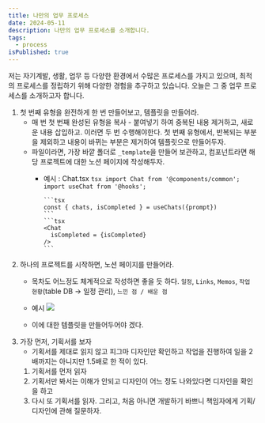 ```yaml
---
title: 나만의 업무 프로세스
date: 2024-05-11
description: 나만의 업무 프로세스를 소개합니다.
tags:
  - process
isPublished: true
---
```

저는 자기계발, 생활, 업무 등 다양한 환경에서 수많은 프로세스를 가지고 있으며, 최적의 프로세스를 정립하기 위해 다양한 경험을 추구하고 있습니다. 오늘은 그 중 업무 프로세스를 소개하고자 합니다.

1. 첫 번째 유형을 완전하게 한 번 만들어보고, 템플릿을 만들어라.
    - 매 번 첫 번째 완성된 유형을 복사 - 붙여넣기 하여 중복된 내용 제거하고, 새로운 내용 삽입하고. 이러면 두 번 수행해야한다. 첫 번째 유형에서, 반복되는 부분을 제외하고 내용이 바뀌는 부분은 제거하여 템플릿으로 만들어두자.
    - 파일이라면, 가장 바깥 폴더로 `_template`을 만들어 보관하고, 컴포넌트라면 해당 프로젝트에 대한 노션 페이지에 작성해두자.
        - 예시 : Chat.tsx
              ```tsx
              import Chat from '@components/common';
              import useChat from '@hooks';
              ```
              
              ```tsx
              const { chats, isCompleted } = useChats({prompt})
              ```
              ```tsx
              <Chat 
                isCompleted = {isCompleted}
              />
              ```
2. 하나의 프로젝트를 시작하면, 노션 페이지를 만들어라. 
    - 목차도 어느정도 체계적으로 작성하면 좋을 듯 하다. `일정`, `Links`, `Memos`, `작업 현황`(table DB → 일정 관리), `느낀 점 / 배운 점`
    - 예시
        ![](https://github.com/gloddy-dev/gloddy-client/assets/62178788/221c29f2-fe22-41ad-b1a6-69281a61d62a)
        
    - 이에 대한 템플릿을 만들어두어야 겠다.
3. 가장 먼저, 기획서를 보자
    - 기획서를 제대로 읽지 않고 피그마 디자인만 확인하고 작업을 진행하여 일을 2배까지는 아니지만 1.5배로 한 적이 있다.
    1. 기획서를 먼저 읽자
    2. 기획서만 봐서는 이해가 안되고 디자인이 어느 정도 나와있다면 디자인을 확인을 하고
    3. 다시 또 기획서를 읽자.
        그리고, 처음 아니면 개발하기 바쁘니 책임자에게 기획/디자인에 관해 질문하자.
